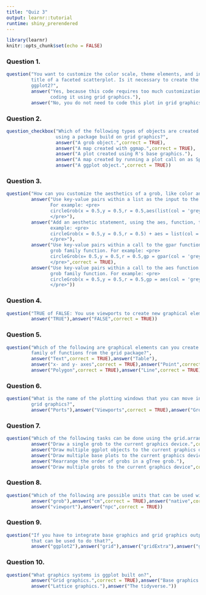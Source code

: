 ```yaml
---
title: "Quiz 3"
output: learnr::tutorial
runtime: shiny_prerendered
---
```


```r
library(learnr)
knitr::opts_chunk$set(echo = FALSE)
```
<style>
  body {
    text-align: justify}
</style>

### Question 1.

```r
question("You want to customize the color scale, theme elements, and include a mathematical equation in the 
         title of a faceted scatterplot. Is it necessary to create the plot using grid graphics rather than
         ggplot2?",
         answer("Yes, because this code requires too much customization to plot using ggplot2, you should consider 
                coding it using grid graphics."),
         answer("No, you do not need to code this plot in grid graphics (although you could).",correct = TRUE))
```

### Question 2.

```r
question_checkbox("Which of the following types of objects are created with grid graphics, either directly or 
                  using a package build on grid graphics?",
                  answer("A grob object.",correct = TRUE),
                  answer("A map created with ggmap.",correct = TRUE),
                  answer("A plot created using R's base graphics."),
                  answer("A map created by running a plot call on as SpatialPoints object."),
                  answer("A ggplot object.",correct = TRUE))
```

### Question 3.

```r
question("How can you customize the aesthetics of a grob, like color and line style, when creating the grob?",
         answer("Use key-value pairs within a list as the input to the aes parameter of the grob family function. 
                For example: <pre>
                circleGrob(x = 0.5,y = 0.5,r = 0.5,aes(list(col = 'grey')))
                </pre>"),
         answer("Add an aesthetic statement, using the aes, function, to the grob once it's been created. For 
                example: <pre>
                circleGrob(x = 0.5,y = 0.5,r = 0.5) + aes = list(col = 'grey')
                </pre>"),
         answer("Use key-value pairs within a call to the gpar function as the input to the gp parameter of the 
                grob family function. For example: <pre>
                circleGrob(x= 0.5,y = 0.5,r = 0.5,gp = gpar(col = 'grey'))
                </pre>",correct = TRUE),
         answer("Use key-value pairs within a call to the aes function as the input to the gp parameter of the 
                grob family function. For example: <pre>
                circleGrob(x = 0.5,y = 0.5,r = 0.5,gp = aes(col = 'grey')
                </pre>"))
```

### Question 4.

```r
question("TRUE of FALSE: You use viewports to create new graphical elements when using grid graphics.",
         answer("TRUE"),answer("FALSE",correct = TRUE))
```

### Question 5.

```r
question("Which of the following are graphical elements can you create in an R plot using one of the grob 
         family of functions from the grid package?",
         answer("Text",correct = TRUE),answer("Table"),
         answer("x- and y- axes",correct = TRUE),answer("Point",correct = TRUE),
         answer("Polygon",correct = TRUE),answer("Line",correct = TRUE))
```

### Question 6.

```r
question("What is the name of the plotting windows that you can move into and out of to customize plots 
         grid graphics?",
         answer("Ports"),answer("Viewports",correct = TRUE),answer("Grobs"),answer("Popups"))
```

### Question 7.

```r
question("Which of the following tasks can be done using the grid.arrange function in the gridExtra package?",
         answer("Draw a single grob to the current graphics device.",correct = TRUE),
         answer("Draw multiple ggplot objects to the current graphics device",correct = TRUE),
         answer("Draw multiple base plots to the current graphics device."),
         answer("Rearrange the order of grobs in a gTree grob."),
         answer("Draw multiple grobs to the current graphics device",correct = TRUE))

```

### Question 8.

```r
question("Which of the following are possible units that can be used with grid graphics coordinate systems?",
         answer("grob"),answer("cm",correct = TRUE),answer("native",correct = TRUE),
         answer("viewport"),answer("npc",correct = TRUE))
```

### Question 9.

```r
question("If you have to integrate base graphics and grid graphics output, what is the name of the package 
         that can be used to do that?",
         answer("ggplot2"),answer("grid"),answer("gridExtra"),answer("gridBase",correct = TRUE))
```

### Question 10.

```r
question("What graphics systems is ggplot built on?",
         answer("Grid graphics.",correct = TRUE),answer("Base graphics."),
         answer("Lattice graphics."),answer("The tidyverse."))
```